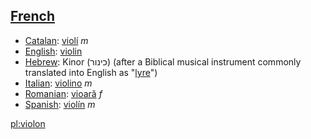 ==[[French]]==
*[[Catalan]]: [[violí]] ''m''
*[[English]]: [[violin]]
*[[Hebrew]]: Kinor (כינור) (after a Biblical musical instrument commonly translated into English as "[[lyre]]")
*[[Italian]]: [[violino]] ''m''
*[[Romanian]]: [[vioară]] ''f''
*[[Spanish]]: [[violín]] ''m''

[[pl:violon]]